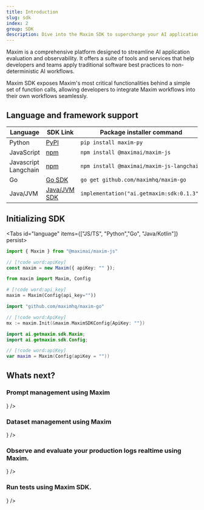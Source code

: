 ```yaml
---
title: Introduction
slug: sdk
index: 2
group: SDK
description: Dive into the Maxim SDK to supercharge your AI application development
---
```




Maxim is a comprehensive platform designed to streamline AI application evaluation and observability. It offers a suite of tools and services that help developers and teams apply traditional software best practices to non-deterministic AI workflows.

Maxim SDK exposes Maxim's most critical functionalities behind a simple set of function calls, allowing developers to integrate Maxim workflows into their own workflows seamlessly.


## Language and framework support

| Language | SDK Link | Package installer command |
|----------|----------|--------------|
| Python | [PyPI](https://pypi.org/project/maxim-py/) | `pip install maxim-py` |
| JavaScript | [npm](https://www.npmjs.com/package/@maximai/maxim-js) | `npm install @maximai/maxim-js` |
| Javascript Langchain| [npm](https://www.npmjs.com/package/@maximai/maxim-js-langchain)|`npm install @maximai/maxim-js-langchain`|
| Go | [Go SDK](https://github.com/maximhq/maxim-go) | `go get github.com/maximhq/maxim-go` |
| Java/JVM | [Java/JVM SDK](https://central.sonatype.com/artifact/ai.getmaxim/sdk) | `implementation("ai.getmaxim:sdk:0.1.3")` |


## Initializing SDK

<Tabs id="language" items={["JS/TS", "Python","Go", "Java/Kotlin"]} persist>

```typescript tab="JS/TS"
import { Maxim } from "@maximai/maxim-js"

// [!code word:apiKey]
const maxim = new Maxim({ apiKey: "" });
```

```python tab="Python"
from maxim import Maxim, Config

# [!code word:api_key]
maxim = Maxim(Config(api_key=""))
```

```go tab="Go"
import "github.com/maximhq/maxim-go"

// [!code word:ApiKey]
mx := maxim.Init(&maxim.MaximSDKConfig{ApiKey: ""})
```

```kotlin tab="Java/Kotlin"
import ai.getmaxim.sdk.Maxim;
import ai.getmaxim.sdk.Config;

// [!code word:apiKey]
var maxim = Maxim(Config(apiKey = ""))
```

</Tabs>

## Whats next?

<Cards className="gap-4 sm:grid-cols-2 grid grid-cols-3 pt-2">
    <Card
		className="flex flex-col no-underline"
		href="/docs/evaluate/how-to/evaluate-prompts/deploy-prompts"
		title={
			<div className="flex flex-row items-center">
				<h3 className="font-medium">Prompt management using Maxim</h3>
				<ChevronRight className="ml-auto shrink-0"/>
			</div>
		}
	/>
    <Card
		className="flex flex-col no-underline"
		href="/docs/library/how-to/datasets/add-new-entries-using-sdk"
		title={
			<div className="flex flex-row items-center">
				<h3 className="font-medium">Dataset management using Maxim</h3>
				<ChevronRight className="ml-auto shrink-0"/>
			</div>
		}
	/>
	<Card
		className="flex flex-col items-center justify-center no-underline"
		href="/docs/observe/overview"
		title={
			<div className="flex flex-row items-center">
				<h3 className="font-medium">Observe and evaluate your production logs realtime using Maxim.</h3>
				<ChevronRight className="ml-auto shrink-0"/>
			</div>
		}
	/>
	<Card
		className="flex flex-col justify-center no-underline w-full"
		href="/docs/evaluate/how-to/trigger-test-runs-using-sdk"
		title={
			<div className="flex flex-row items-center w-full">
				<h3 className="font-medium">Run tests using Maxim SDK.</h3>
				<ChevronRight className="ml-auto shrink-0"/>
			</div>
		}
	/>
</Cards>